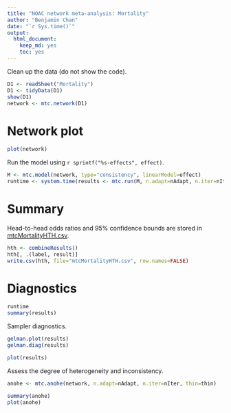 ```yaml
---
title: "NOAC network meta-analysis: Mortality"
author: "Benjamin Chan"
date: "`r Sys.time()`"
output: 
  html_document: 
    keep_md: yes
    toc: yes
---
```



Clean up the data (do not show the code).

```r
D1 <- readSheet("Mortality")
D1 <- tidyData(D1)
show(D1)
network <- mtc.network(D1)
```

# Network plot

```r
plot(network)
```

Run the model using `r sprintf("%s-effects", effect)`.

```r
M <- mtc.model(network, type="consistency", linearModel=effect)
runtime <- system.time(results <- mtc.run(M, n.adapt=nAdapt, n.iter=nIter, thin=thin))
```

# Summary

Head-to-head odds ratios and 95% confidence bounds are stored in
[mtcMortalityHTH.csv](mtcMortalityHTH.csv).

```r
hth <- combineResults()
hth[, .(label, result)]
write.csv(hth, file="mtcMortalityHTH.csv", row.names=FALSE)
```

# Diagnostics

```r
runtime
summary(results)
```

Sampler diagnostics.

```r
gelman.plot(results)
gelman.diag(results)
```

```r
plot(results)
```

Assess the degree of heterogeneity and inconsistency.

```r
anohe <- mtc.anohe(network, n.adapt=nAdapt, n.iter=nIter, thin=thin)
```

```r
summary(anohe)
plot(anohe)
```
